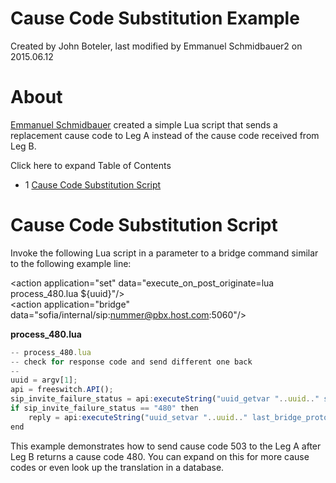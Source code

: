 
# Cause Code Substitution Example 

 Created by  John Boteler, last modified by  Emmanuel Schmidbauer2 on 2015.06.12

# About

[Emmanuel Schmidbauer](https://freeswitch.org/confluence/display/~eschmidbauer) created a simple Lua script that sends a replacement cause code to Leg A instead of the cause code received from Leg B.

Click here to expand Table of Contents

* 1 [Cause Code Substitution Script](#cause-code-substitution-script)

# Cause Code Substitution Script

Invoke the following Lua script in a parameter to a bridge command similar to the following example line:

&lt;action application="set" data="execute_on_post_originate=lua process_480.lua ${uuid}"/>  
&lt;action application="bridge" data="sofia/internal/sip:nummer@pbx.host.com:5060"/>

**process\_480.lua**

```js
-- process_480.lua
-- check for response code and send different one back
--
uuid = argv[1];
api = freeswitch.API();
sip_invite_failure_status = api:executeString("uuid_getvar "..uuid.." sip_invite_failure_status");
if sip_invite_failure_status == "480" then
    reply = api:executeString("uuid_setvar "..uuid.." last_bridge_proto_specific_hangup_cause sip:503");
end
```

This example demonstrates how to send cause code 503 to the Leg A after Leg B returns a cause code 480\. You can expand on this for more cause codes or even look up the translation in a database.


